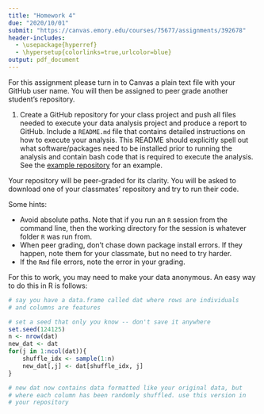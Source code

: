 ```yaml
---
title: "Homework 4"
due: "2020/10/01"
submit: "https://canvas.emory.edu/courses/75677/assignments/392678"
header-includes:
  - \usepackage{hyperref}
  - \hypersetup{colorlinks=true,urlcolor=blue}
output: pdf_document
---
```


For this assignment please turn in to Canvas a plain text file with your GitHub user name. You will then be assigned to peer grade another student's repository. 

1. Create a GitHub repository for your class project and push all files needed to execute your data analysis project and produce a report to GitHub. Include a `README.md` file that contains detailed instructions on how to execute your analysis. This README should explicitly spell out what software/packages need to be installed prior to running the analysis and contain bash code that is required to execute the analysis. See the [example repository](https://github.com/benkeser/info550project) for an example. 

Your repository will be peer-graded for its clarity. You will be asked to download one of your classmates' repository and try to run their code. 

Some hints:

* Avoid absolute paths. Note that if you run an `R` session from the command line, then the working directory for the session is whatever folder `R` was run from. 
* When peer grading, don't chase down package install errors. If they happen, note them for your classmate, but no need to try harder.
* If the `Rmd` file errors, note the error in your grading. 

For this to work, you may need to make your data anonymous. An easy way to do this in R is follows:

```r
# say you have a data.frame called dat where rows are individuals 
# and columns are features

# set a seed that only you know -- don't save it anywhere
set.seed(124125)
n <- nrow(dat)
new_dat <- dat
for(j in 1:ncol(dat)){
	shuffle_idx <- sample(1:n)
	new_dat[,j] <- dat[shuffle_idx, j]
}

# new dat now contains data formatted like your original data, but 
# where each column has been randomly shuffled. use this version in 
# your repository
``` 



